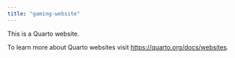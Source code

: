 ```yaml
---
title: "gaming-website"
---
```


This is a Quarto website.

To learn more about Quarto websites visit <https://quarto.org/docs/websites>.
